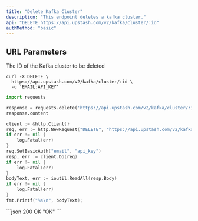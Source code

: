 ```yaml
---
title: "Delete Kafka Cluster"
description: "This endpoint deletes a kafka cluster."
api: "DELETE https://api.upstash.com/v2/kafka/cluster/:id"
authMethod: "basic"
---
```




## URL Parameters

<ParamField path="id" type="string" required>
The ID of the Kafka cluster to be deleted
</ParamField>

<RequestExample>

```shell curl
curl -X DELETE \
  https://api.upstash.com/v2/kafka/cluster/:id \
  -u 'EMAIL:API_KEY'
```

```python Python
import requests

response = requests.delete('https://api.upstash.com/v2/kafka/cluster/:id' auth=('EMAIL', 'API_KEY'))
response.content
```

```go Go
client := &http.Client{}
req, err := http.NewRequest("DELETE", "https://api.upstash.com/v2/kafka/cluster/:id", nil)
if err != nil {
    log.Fatal(err)
}
req.SetBasicAuth("email", "api_key")
resp, err := client.Do(req)
if err != nil {
    log.Fatal(err)
}
bodyText, err := ioutil.ReadAll(resp.Body)
if err != nil {
    log.Fatal(err)
}
fmt.Printf("%s\n", bodyText);
```

</RequestExample>

<ResponseExample>
```json 200 OK
"OK"
```
</ResponseExample>
